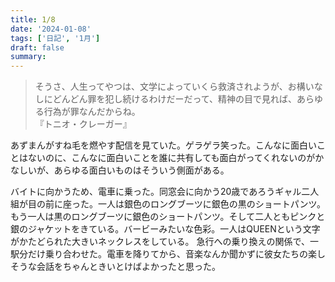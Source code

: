 ```yaml
---
title: 1/8
date: '2024-01-08'
tags: ['日記', '1月']
draft: false
summary: 
---
```

<blockquote class="p-4 my-4 border-s-4 border-gray-300 bg-gray-50 dark:border-gray-500 dark:bg-gray-800">
    <p class=" text-sm not-italic  leading-relaxed text-gray-900 dark:text-white">そうさ、人生ってやつは、文学によっていくら救済されようが、お構いなしにどんどん罪を犯し続けるわけだーだって、精神の目で見れば、あらゆる行為が罪なんだからね。<br/>『トニオ・クレーガー』</p>
</blockquote>

あずまんがすね毛を燃やす配信を見ていた。ゲラゲラ笑った。こんなに面白いことはないのに、こんなに面白いことを誰に共有しても面白がってくれないのがかなしいが、あらゆる面白いものはそういう側面がある。

バイトに向かうため、電車に乗った。同窓会に向かう20歳であろうギャル二人組が目の前に座った。一人は銀色のロングブーツに銀色の黒のショートパンツ。もう一人は黒のロングブーツに銀色のショートパンツ。そして二人ともピンクと銀のジャケットをきている。バービーみたいな色彩。一人はQUEENという文字がかたどられた大きいネックレスをしている。
急行への乗り換えの関係で、一駅分だけ乗り合わせた。電車を降りてから、音楽なんか聞かずに彼女たちの楽しそうな会話をちゃんときいとけばよかったと思った。